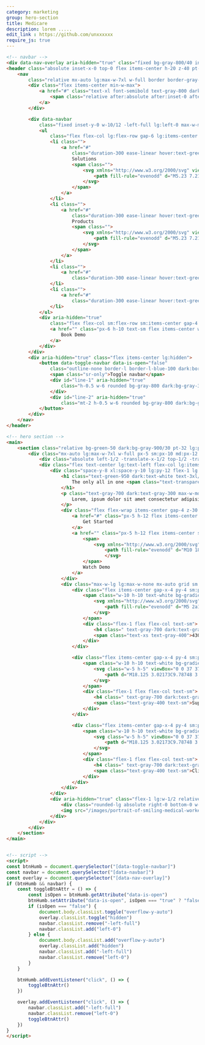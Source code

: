 ```yaml
---
category: marketing
group: hero-section
title: Medicare
description: lorem .....
edit_link : https://github.com/unxxxxxx
require_js: true
---
```



```html
<!-- navbar -->
<div data-nav-overlay aria-hidden="true" class="fixed bg-gray-800/40 inset-0 z-30 hidden lg:hidden"></div>
<header class="absolute inset-x-0 top-0 flex items-center h-20 z-40 pt-4 px-4">
    <nav
        class="relative mx-auto lg:max-w-7xl w-full border border-gray-100 dark:border-gray-900 bg-white/70 dark:bg-gray-950 rounded-xl h-full px-4 flex gap-x-5 justify-between items-center">
        <div class="flex items-center min-w-max">
            <a href="#" class="text-xl font-semibold text-gray-800 dark:text-gray-200">
                <span class="relative after:absolute after:inset-0 after:rotate-3 after:border after:border-green-700 dark:after:border-green-600 text-green-700 dark:text-green-600">Medi</span>Care
            </a>
        </div>

        <div data-navbar
            class="fixed inset-y-0 w-10/12 -left-full lg:left-0 max-w-md lg:max-w-none bg-white dark:bg-gray-950 lg:!bg-transparent border-b border-gray-200 dark:border-gray-800 py-8 lg:py-0 px-5 sm:px-10 md:px-12 lg:px-0 lg:border-none lg:w-full lg:top-0 lg:relative lg:flex lg:justify-between duration-300 ease-linear gap-x-6">
            <ul
                class="flex flex-col lg:flex-row gap-6 lg:items-center text-gray-700 dark:text-gray-300 lg:flex-1 lg:justify-center">
                <li class="">
                    <a href="#"
                        class="duration-300 ease-linear hover:text-green-600 flex items-center gap-1.5 justify-between">
                        Solutions
                        <span class="">
                            <svg xmlns="http://www.w3.org/2000/svg" viewBox="0 0 20 20" fill="currentColor" class="w-5 h-5">
                                <path fill-rule="evenodd" d="M5.23 7.21a.75.75 0 011.06.02L10 11.168l3.71-3.938a.75.75 0 111.08 1.04l-4.25 4.5a.75.75 0 01-1.08 0l-4.25-4.5a.75.75 0 01.02-1.06z" clip-rule="evenodd" />
                            </svg>                                  
                        </span>
                    </a>
                </li>
                <li class="">
                    <a href="#"
                        class="duration-300 ease-linear hover:text-green-600 flex items-center gap-1.5 justify-between">
                        Products
                        <span class="">
                            <svg xmlns="http://www.w3.org/2000/svg" viewBox="0 0 20 20" fill="currentColor" class="w-5 h-5">
                                <path fill-rule="evenodd" d="M5.23 7.21a.75.75 0 011.06.02L10 11.168l3.71-3.938a.75.75 0 111.08 1.04l-4.25 4.5a.75.75 0 01-1.08 0l-4.25-4.5a.75.75 0 01.02-1.06z" clip-rule="evenodd" />
                            </svg>                                  
                        </span>
                    </a>
                </li>
                <li class="">
                    <a href="#"
                        class="duration-300 ease-linear hover:text-green-600 ">Support</a>
                </li>
                <li class="">
                    <a href="#"
                        class="duration-300 ease-linear hover:text-green-600 ">Company</a>
                </li>
            </ul>
            <div aria-hidden="true"
                class="flex flex-col sm:flex-row sm:items-center gap-4  lg:min-w-max mt-10 lg:mt-0">
                <a href="" class="px-6 h-10 text-sm flex items-center w-full lg:w-max justify-center gap-x-3 border border-gray-200 dark:border-gray-800 rounded-lg text-green-700 dark:text-gray-100 bg-gray-100 dark:bg-gray-900">
                    Book Demo
                </a>
            </div>
        </div>
        <div aria-hidden="true" class="flex items-center lg:hidden">
            <button data-toggle-navbar data-is-open="false"
                class="outline-none border-l border-l-blue-100 dark:border-l-gray-800 pl-3 relative py-3">
                <span class="sr-only">Toggle navbar</span>
                <div id="line-1" aria-hidden="true"
                    class="h-0.5 w-6 rounded bg-gray-800 dark:bg-gray-300 transition duration-300">
                </div>
                <div id="line-2" aria-hidden="true"
                    class="mt-2 h-0.5 w-6 rounded bg-gray-800 dark:bg-gray-300 transition duration-300"></div>
            </button>
        </div>
    </nav>
</header>

<!-- hero section -->
<main>
    <section class="relative bg-green-50 dark:bg-gray-900/30 pt-32 lg:pt-24 pb-32 lg:pb-4">
        <div class="mx-auto lg:max-w-7xl w-full px-5 sm:px-10 md:px-12 lg:px-5 relative">
            <div class="absolute left-1/2 -translate-x-1/2 top-1/2 -translate-y-1/2 lg:-translate-x-0 lg:-translate-y-0 lg:left-0 lg:top-16 w-40 h-40 skew-x-6 opacity-50 dark:opacity-80 rounded-full bg-gradient-to-bl from-green-600 to-sky-400 blur-3xl flex"></div>
            <div class="flex text-center lg:text-left flex-col lg:items-center lg:flex-row gap-8 lg:gap-10 xl:gap-12 relative max-w-4xl lg:max-w-none">
                <div class="space-y-8 xl:space-y-10 lg:py-12 flex-1 lg:w-1/2">
                    <h1 class="text-green-950 dark:text-white text-3xl/tight sm:text-4xl/tight md:text-5xl/tight xl:text-6xl/tight font-bold">
                        The only all in one <span class="text-transparent bg-clip-text bg-gradient-to-br from-green-700 to-sky-600">Tool</span> you need for your Clinic
                    </h1>
                    <p class="text-gray-700 dark:text-gray-300 max-w-md mx-auto lg:max-w-none">
                        Lorem, ipsum dolor sit amet consectetur adipisicing elit. Laudantium omnis, molestias expedita soluta facilis sapiente incidunt.
                    </p>
                    <div class="flex flex-wrap items-center gap-4 z-30 sm:w-max sm:flex-nowrap mx-auto lg:mx-0">
                        <a href="#" class="px-5 h-12 flex items-center sm:w-max w-full justify-center bg-gradient-to-br from-green-700 to-sky-600 text-white rounded-lg ease-linear transition">
                            Get Started
                        </a>
                        <a href="" class="px-5 h-12 flex items-center sm:w-max w-full justify-center gap-x-3 border border-gray-200 dark:border-gray-900/60 rounded-lg text-green-800 dark:text-gray-100 bg-green-50 dark:bg-gray-900">
                            <span>
                                <svg xmlns="http://www.w3.org/2000/svg" class="h-5 w-5" viewBox="0 0 20 20" fill="currentColor">
                                    <path fill-rule="evenodd" d="M10 18a8 8 0 100-16 8 8 0 000 16zM9.555 7.168A1 1 0 008 8v4a1 1 0 001.555.832l3-2a1 1 0 000-1.664l-3-2z" clip-rule="evenodd" />
                                    </svg>
                            </span>
                            Watch Demo
                        </a>
                    </div>
                    <div class="max-w-lg lg:max-w-none mx-auto grid sm:grid-cols-3 divide-y divide-gray-100 dark:divide-gray-900 sm:divide-y-0 sm:gap-2 p-4 py-0 sm:py-4 text-left rounded-lg bg-white dark:bg-gray-950 border border-gray-100 dark:border-gray-900 shadow-sm shadow-gray-200/50 dark:shadow-transparent">
                        <div class="flex items-center gap-x-4 py-4 sm:py-0">
                            <span class="w-10 h-10 text-white bg-gradient-to-br from-green-700 to-sky-400 rounded-md flex items-center justify-center">
                                <svg xmlns="http://www.w3.org/2000/svg" width="20" class="h-5 w-5" viewBox="0 0 20 20" fill="currentColor">
                                    <path fill-rule="evenodd" d="M5 2a1 1 0 011 1v1h1a1 1 0 010 2H6v1a1 1 0 01-2 0V6H3a1 1 0 010-2h1V3a1 1 0 011-1zm0 10a1 1 0 011 1v1h1a1 1 0 110 2H6v1a1 1 0 11-2 0v-1H3a1 1 0 110-2h1v-1a1 1 0 011-1zM12 2a1 1 0 01.967.744L14.146 7.2 17.5 9.134a1 1 0 010 1.732l-3.354 1.935-1.18 4.455a1 1 0 01-1.933 0L9.854 12.8 6.5 10.866a1 1 0 010-1.732l3.354-1.935 1.18-4.455A1 1 0 0112 2z" clip-rule="evenodd" />
                                </svg>
                            </span>
                            <div class="flex-1 flex flex-col text-sm">
                                <h4 class=" text-gray-700 dark:text-gray-300 font-semibold">4.5 Stars</h4>
                                <span class="text-xs text-gray-400">430 Reviews</span>
                            </div>
                        </div>

                        <div class="flex items-center gap-x-4 py-4 sm:py-0">
                            <span class="w-10 h-10 text-white bg-gradient-to-br from-green-700 to-sky-400 rounded-md flex items-center justify-center">
                                <svg class="w-5 h-5" viewBox="0 0 37 37" fill="none" xmlns="http://www.w3.org/2000/svg">
                                    <path d="M18.125 3.02173C9.78748 3.02173 3.02081 9.78931 3.02081 18.1279C3.02081 26.4666 9.78748 33.2341 18.125 33.2341C26.4625 33.2341 33.2291 26.4666 33.2291 18.1279C33.2291 9.78931 26.4625 3.02173 18.125 3.02173ZM29.3927 13.7773L25.1937 15.5146C24.8154 14.4966 24.2213 13.5726 23.4522 12.8059C22.683 12.0393 21.7571 11.4482 20.738 11.0733L22.475 6.87381C25.6469 8.08231 28.1693 10.605 29.3927 13.7773ZM18.125 22.6598C15.6177 22.6598 13.5937 20.6356 13.5937 18.1279C13.5937 15.6203 15.6177 13.5961 18.125 13.5961C20.6323 13.5961 22.6562 15.6203 22.6562 18.1279C22.6562 20.6356 20.6323 22.6598 18.125 22.6598ZM13.7901 6.8587L15.5573 11.0582C14.5261 11.4341 13.5893 12.0301 12.8119 12.805C12.0346 13.5798 11.4355 14.5148 11.0562 15.5448L6.85727 13.7924C7.46293 12.2156 8.39302 10.7836 9.58731 9.58911C10.7816 8.39466 12.2134 7.46444 13.7901 6.8587ZM6.85727 22.4634L11.0562 20.7262C11.4328 21.7535 12.0295 22.686 12.8044 23.4585C13.5793 24.2309 14.5137 24.8244 15.5422 25.1976L13.775 29.3972C12.2017 28.7887 10.7733 27.8573 9.58184 26.6631C8.39038 25.4688 7.46225 24.0382 6.85727 22.4634ZM22.475 29.3972L20.738 25.1976C21.7619 24.8182 22.6908 24.2203 23.4603 23.4456C24.2298 22.6708 24.8213 21.7376 25.1937 20.7111L29.3927 22.4785C28.785 24.05 27.8558 25.4772 26.6645 26.6686C25.4733 27.8601 24.0463 28.7894 22.475 29.3972Z" fill="white"/>
                                </svg>                                        
                            </span>
                            <div class="flex-1 flex flex-col text-sm">
                                <h4 class=" text-gray-700 dark:text-gray-300 font-semibold">H 24/24</h4>
                                <span class="text-gray-400 text-sm">Support</span>
                            </div>
                        </div>

                        <div class="flex items-center gap-x-4 py-4 sm:py-0">
                            <span class="w-10 h-10 text-white bg-gradient-to-br from-green-700 to-sky-400 rounded-md flex items-center justify-center">
                                <svg class="w-5 h-5" viewBox="0 0 37 37" fill="none" xmlns="http://www.w3.org/2000/svg">
                                    <path d="M18.125 3.02173C9.78748 3.02173 3.02081 9.78931 3.02081 18.1279C3.02081 26.4666 9.78748 33.2341 18.125 33.2341C26.4625 33.2341 33.2291 26.4666 33.2291 18.1279C33.2291 9.78931 26.4625 3.02173 18.125 3.02173ZM29.3927 13.7773L25.1937 15.5146C24.8154 14.4966 24.2213 13.5726 23.4522 12.8059C22.683 12.0393 21.7571 11.4482 20.738 11.0733L22.475 6.87381C25.6469 8.08231 28.1693 10.605 29.3927 13.7773ZM18.125 22.6598C15.6177 22.6598 13.5937 20.6356 13.5937 18.1279C13.5937 15.6203 15.6177 13.5961 18.125 13.5961C20.6323 13.5961 22.6562 15.6203 22.6562 18.1279C22.6562 20.6356 20.6323 22.6598 18.125 22.6598ZM13.7901 6.8587L15.5573 11.0582C14.5261 11.4341 13.5893 12.0301 12.8119 12.805C12.0346 13.5798 11.4355 14.5148 11.0562 15.5448L6.85727 13.7924C7.46293 12.2156 8.39302 10.7836 9.58731 9.58911C10.7816 8.39466 12.2134 7.46444 13.7901 6.8587ZM6.85727 22.4634L11.0562 20.7262C11.4328 21.7535 12.0295 22.686 12.8044 23.4585C13.5793 24.2309 14.5137 24.8244 15.5422 25.1976L13.775 29.3972C12.2017 28.7887 10.7733 27.8573 9.58184 26.6631C8.39038 25.4688 7.46225 24.0382 6.85727 22.4634ZM22.475 29.3972L20.738 25.1976C21.7619 24.8182 22.6908 24.2203 23.4603 23.4456C24.2298 22.6708 24.8213 21.7376 25.1937 20.7111L29.3927 22.4785C28.785 24.05 27.8558 25.4772 26.6645 26.6686C25.4733 27.8601 24.0463 28.7894 22.475 29.3972Z" fill="white"/>
                                </svg>                                        
                            </span>
                            <div class="flex-1 flex flex-col text-sm">
                                <h4 class=" text-gray-700 dark:text-gray-300 font-semibold">+ 5k</h4>
                                <span class="text-gray-400 text-sm">Clients</span>
                            </div>
                        </div>
                    </div>
                </div>
                <div aria-hidden="true" class="flex-1 lg:w-1/2 relative hidden lg:flex justify-end pr-8">
                    <div class="rounded-lg absolute right-0 bottom-0 w-11/12 h-2/5 bg-gradient-to-tr from-green-50 to-sky-100 dark:bg-gradient-to-tr dark:from-gray-950 dark:to-gray-700"></div>
                    <img src="/images/portrait-of-smiling-medical-worker-girl-doctor.png" width="3200" class="w-11/12 h-auto relative" alt="portrait-of-smiling-medical-worker-girl-doctor">
                </div>
            </div>
        </div>
    </section>
</main>


<!-- script -->
<script>
const btnHumb = document.querySelector("[data-toggle-navbar]")
const navbar = document.querySelector("[data-navbar]")
const overlay = document.querySelector("[data-nav-overlay]")
if (btnHumb && navbar) {
    const toggleBtnAttr = () => {
        const isOpen = btnHumb.getAttribute("data-is-open")
        btnHumb.setAttribute("data-is-open", isOpen === "true" ? "false" : "true")
        if (isOpen === "false") {
            document.body.classList.toggle("overflow-y-auto")
            overlay.classList.toggle("hidden")
            navbar.classList.remove("-left-full")
            navbar.classList.add("left-0")
        } else {
            document.body.classList.add("overflow-y-auto")
            overlay.classList.add("hidden")
            navbar.classList.add("-left-full")
            navbar.classList.remove("left-0")
        }
    }

    btnHumb.addEventListener("click", () => {
        toggleBtnAttr()
    })

    overlay.addEventListener("click", () => {
        navbar.classList.add("-left-full")
        navbar.classList.remove("left-0")
        toggleBtnAttr()
    })
}
</script>
```